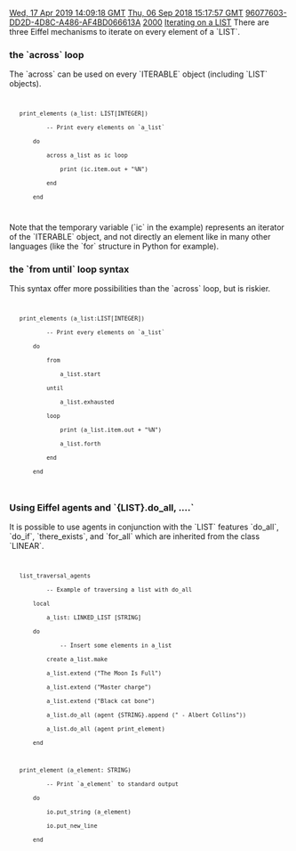 [[Property:modification_date|Wed, 17 Apr 2019 14:09:18 GMT]]
[[Property:publication_date|Thu, 06 Sep 2018 15:17:57 GMT]]
[[Property:uuid|96077603-DD2D-4D8C-A486-AF4BD066613A]]
[[Property:weight|2000]]
[[Property:title|Iterating on a LIST]]
There are three Eiffel mechanisms to iterate on every element of a `LIST`.

=== the `across` loop ===
The `across` can be used on every `ITERABLE` object (including `LIST` objects).

<code>
	print_elements (a_list: LIST[INTEGER])
			-- Print every elements on `a_list`
		do
			across a_list as ic loop
				print (ic.item.out + "%N")
			end
		end
</code>

Note that the temporary variable (`ic` in the example) represents an iterator of the `ITERABLE` object, and not directly an element like in many other languages (like the `for` structure in Python for example).

=== the `from until` loop syntax===
This syntax offer more possibilities than the `across` loop, but is riskier.

<code>
	print_elements (a_list:LIST[INTEGER])
			-- Print every elements on `a_list`
		do
			from
				a_list.start
			until
				a_list.exhausted
			loop
				print (a_list.item.out + "%N")
				a_list.forth
			end
		end
</code>

=== Using Eiffel agents and `{LIST}.do_all, ....` ===
It is possible to use agents in conjunction with the `LIST` features `do_all`, `do_if`, `there_exists`, and `for_all` which are inherited from the class `LINEAR`.
<code>
	list_traversal_agents
			-- Example of traversing a list with do_all
		local
			a_list: LINKED_LIST [STRING]
		do
				-- Insert some elements in a_list
			create a_list.make
			a_list.extend ("The Moon Is Full")
			a_list.extend ("Master charge")
			a_list.extend ("Black cat bone")
			a_list.do_all (agent {STRING}.append (" - Albert Collins"))
			a_list.do_all (agent print_element)
		end

	print_element (a_element: STRING)
			-- Print `a_element` to standard output
		do
			io.put_string (a_element)
			io.put_new_line
		end
</code>
